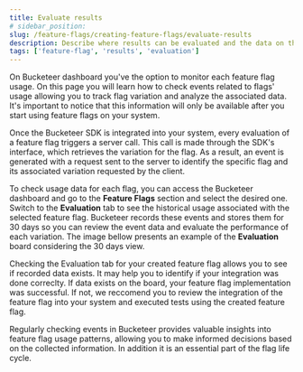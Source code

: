 ```yaml
---
title: Evaluate results
# sidebar_position:
slug: /feature-flags/creating-feature-flags/evaluate-results
description: Describe where results can be evaluated and the data on this page.
tags: ['feature-flag', 'results', 'evaluation']
---
```



On Bucketeer dashboard you've the option to monitor each feature flag usage. On this page you will learn how to check events related to flags' usage allowing you to track flag variation and analyze the associated data. It's important to notice that this information will only be available after you start using feature flags on your system.

Once the Bucketeer SDK is integrated into your system, every evaluation of a feature flag triggers a server call. This call is made through the SDK's interface, which retrieves the variation for the flag. As a result, an event is generated with a request sent to the server to identify the specific flag and its associated variation requested by the client.

To check usage data for each flag, you can access the Bucketeer dashboard and go to the **Feature Flags** section and select the desired one. Switch to the **Evaluation** tab to see the historical usage associated with the selected feature flag. Bucketeer records these events and stores them for 30 days so you can review the event data and evaluate the performance of each variation. The image bellow presents an example of the **Evaluation** board considering the 30 days view.

<CenteredImg
  imgURL="img/getting-started/quickstart/evaluation-panel.png"
  alt="Evaluation panel"
  wSize="100%"
/>

Checking the Evaluation tab for your created feature flag allows you to see if recorded data exists. It may help you to identify if your integration was done correclty. If data exists on the board, your feature flag implementation was successful. If not, we reccomend you to review the integration of the feature flag into your system and executed tests using the created feature flag.

Regularly checking events in Bucketeer provides valuable insights into feature flag usage patterns, allowing you to make informed decisions based on the collected information. In addition it is an essential part of the flag life cycle.
